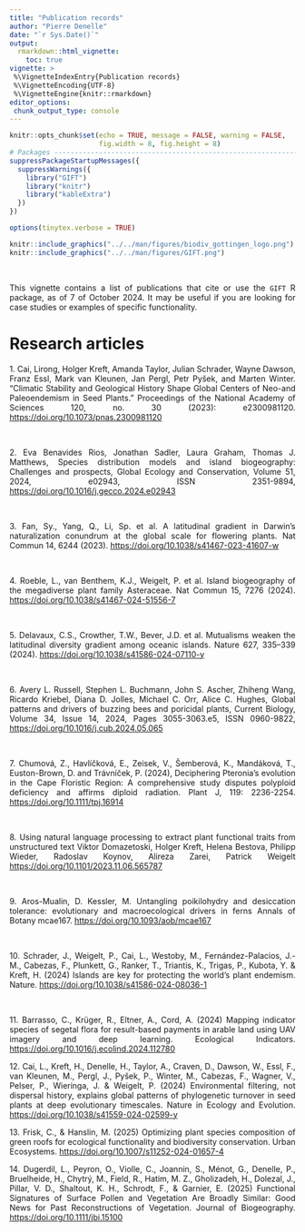 ```yaml
---
title: "Publication records"
author: "Pierre Denelle"
date: "`r Sys.Date()`"
output: 
  rmarkdown::html_vignette:
    toc: true
vignette: >
 %\VignetteIndexEntry{Publication records}
 %\VignetteEncoding{UTF-8} 
 %\VignetteEngine{knitr::rmarkdown}
editor_options: 
 chunk_output_type: console
---
```


<style>
body {
text-align: justify}
</style>

```r

knitr::opts_chunk$set(echo = TRUE, message = FALSE, warning = FALSE,
                      fig.width = 8, fig.height = 8)
# Packages --------------------------------------------------------------------
suppressPackageStartupMessages({
  suppressWarnings({
    library("GIFT")
    library("knitr")
    library("kableExtra")
  })
})

options(tinytex.verbose = TRUE)
```

```r
knitr::include_graphics("../../man/figures/biodiv_gottingen_logo.png")
knitr::include_graphics("../../man/figures/GIFT.png")
```

<br>

This vignette contains a list of publications that cite or use the `GIFT` R
package, as of 7 of October 2024. It may be useful if you are looking for case
studies or examples of specific functionality.
<br>

# Research articles
1\. Cai, Lirong, Holger Kreft, Amanda Taylor, Julian Schrader, Wayne Dawson, Franz Essl, Mark van Kleunen, Jan Pergl, Petr Pyšek, and Marten Winter. “Climatic Stability and Geological History Shape Global Centers of Neo-and Paleoendemism in Seed Plants.” Proceedings of the National Academy of Sciences 120, no. 30 (2023): e2300981120.
[https://doi.org/10.1073/pnas.2300981120](https://doi.org/10.1073/pnas.2300981120)

<br>

2\. Eva Benavides Rios, Jonathan Sadler, Laura Graham, Thomas J. Matthews, Species distribution models and island biogeography: Challenges and prospects, Global Ecology and Conservation, Volume 51, 2024, e02943, ISSN 2351-9894,
[https://doi.org/10.1016/j.gecco.2024.e02943](https://doi.org/10.1016/j.gecco.2024.e02943)

<br>

3\. Fan, Sy., Yang, Q., Li, Sp. et al. A latitudinal gradient in Darwin’s naturalization conundrum at the global scale for flowering plants. Nat Commun 14, 6244 (2023). [https://doi.org/10.1038/s41467-023-41607-w](https://doi.org/10.1038/s41467-023-41607-w)

<br>

4\. Roeble, L., van Benthem, K.J., Weigelt, P. et al. Island biogeography of the megadiverse plant family Asteraceae. Nat Commun 15, 7276 (2024). [https://doi.org/10.1038/s41467-024-51556-7](https://doi.org/10.1038/s41467-024-51556-7)

<br>

5\. Delavaux, C.S., Crowther, T.W., Bever, J.D. et al. Mutualisms weaken the latitudinal diversity gradient among oceanic islands. Nature 627, 335–339 (2024). [https://doi.org/10.1038/s41586-024-07110-y](https://doi.org/10.1038/s41586-024-07110-y)

<br>

6\. Avery L. Russell, Stephen L. Buchmann, John S. Ascher, Zhiheng Wang, Ricardo Kriebel, Diana D. Jolles, Michael C. Orr, Alice C. Hughes, Global patterns and drivers of buzzing bees and poricidal plants, Current Biology, Volume 34, Issue 14, 2024, Pages 3055-3063.e5, ISSN 0960-9822, [https://doi.org/10.1016/j.cub.2024.05.065](https://doi.org/10.1016/j.cub.2024.05.065)

<br>

7\. Chumová, Z., Havlíčková, E., Zeisek, V., Šemberová, K., Mandáková, T., Euston-Brown, D. and Trávníček, P. (2024), Deciphering Pteronia's evolution in the Cape Floristic Region: A comprehensive study disputes polyploid deficiency and affirms diploid radiation. Plant J, 119: 2236-2254. [https://doi.org/10.1111/tpj.16914](https://doi.org/10.1111/tpj.16914)

<br>

8\. Using natural language processing to extract plant functional traits from unstructured text
Viktor Domazetoski, Holger Kreft, Helena Bestova, Philipp Wieder, Radoslav Koynov, Alireza Zarei, Patrick Weigelt
[https://doi.org/10.1101/2023.11.06.565787](https://doi.org/10.1101/2023.11.06.565787) 

<br>

9\. Aros-Mualin, D. Kessler, M. Untangling poikilohydry and desiccation tolerance: evolutionary and macroecological drivers in ferns Annals of Botany mcae167. [https://doi.org/10.1093/aob/mcae167](https://doi.org/10.1093/aob/mcae167) 

<br>

10\. Schrader, J., Weigelt, P., Cai, L., Westoby, M., Fernández-Palacios, J.-M., Cabezas, F., Plunkett, G., Ranker, T., Triantis, K., Trigas, P., Kubota, Y. & Kreft, H. (2024)  Islands are key for protecting the world’s plant endemism. Nature. [https://doi.org/10.1038/s41586-024-08036-1](https://doi.org/10.1038/s41586-024-08036-1) 

<br>

11\. Barrasso, C., Krüger, R., Eltner, A., Cord, A. (2024) Mapping indicator species of segetal flora for result-based payments in arable land using UAV imagery and deep learning. Ecological Indicators. [https://doi.org/10.1016/j.ecolind.2024.112780](https://doi.org/10.1016/j.ecolind.2024.112780)
<br>

12\. Cai, L., Kreft, H., Denelle, H., Taylor, A., Craven, D., Dawson, W., Essl, F., van Kleunen, M., Pergl, J., Pyšek, P., Winter, M., Cabezas, F., Wagner, V., Pelser, P., Wieringa, J. & Weigelt, P. (2024) Environmental filtering, not dispersal history, explains global patterns of phylogenetic turnover in seed plants at deep evolutionary timescales. Nature in Ecology and Evolution. [https://doi.org/10.1038/s41559-024-02599-y](https://doi.org/10.1038/s41559-024-02599-y)
<br>

13\. Frisk, C., & Hanslin, M. (2025) Optimizing plant species composition of green roofs for ecological
functionality and biodiversity conservation. Urban Ecosystems. [https://doi.org/10.1007/s11252-024-01657-4](https://doi.org/10.1007/s11252-024-01657-4)
<br>

14\. Dugerdil, L., Peyron, O., Violle, C., Joannin, S., Ménot, G., Denelle, P., Bruelheide, H., Chytrý, M., Field, R., Hatim, M. Z., Gholizadeh, H., Dolezal, J., Pillar, V. D., Shaltout, K. H., Schrodt, F., & Garnier, E. (2025) Functional Signatures of Surface Pollen and Vegetation Are Broadly Similar: Good News for Past Reconstructions of Vegetation. Journal of Biogeography. [https://doi.org/10.1111/jbi.15100](https://doi.org/10.1111/jbi.15100)
<br>
